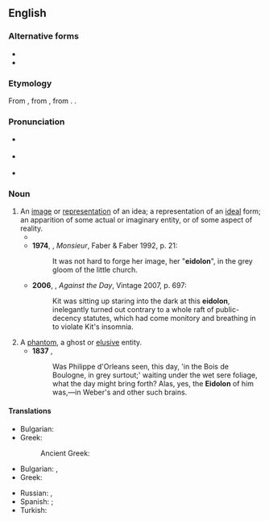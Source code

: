 {{also|eidôlon}}
==English==
{{was wotd|2007|February|22}}

===Alternative forms===
* {{l|en|eidôlon}}
* {{l|en|idolon}}

===Etymology===
From {{der|en|grc|εἴδωλον||figure, representation}}, from {{m|grc|εἶδος||sight}}, from {{m|grc|εἴδω||I see}}. {{doublet|en|idol}}.

===Pronunciation===
* {{a|UK}} {{IPA|/aɪˈdəʊlən/|lang=en}}
* {{a|US}} {{IPA|/aɪˈdoʊlɑn/|lang=en}}
* {{audio|en-us-eidolon.ogg|Audio (US)|lang=en}}

===Noun===
{{en-noun|eidola|eidolons}}

# An [[image]] or [[representation]] of an idea; a representation of an [[ideal]] form; an apparition of some actual or imaginary entity, or of some aspect of reality.
#* {{quote-text|lang=en|year=1936|author={{w|Henry Miller}}|title=Black Spring|passage=As a species it is extinct; as an '''eidolon''' it retains its corporeality – but only if maintained in a state of equipoise.}}
#* '''1974''', {{w|Lawrence Durrell}}, ''Monsieur'', Faber & Faber 1992, p. 21:
#*: It was not hard to forge her image, her "'''eidolon'''", in the grey gloom of the little church.
#* '''2006''', {{w|Thomas Pynchon}}, ''Against the Day'', Vintage 2007, p. 697:
#*: Kit was sitting up staring into the dark at this '''eidolon''', inelegantly turned out contrary to a whole raft of public-decency statutes, which had come monitory and breathing in to violate Kit's insomnia.
# A [[phantom]], a ghost or [[elusive]] entity.
#* '''1837''' {{w|Thomas Carlyle}}, ''{{w|The French Revolution: A History}}''
#*: Was Philippe d'Orleans seen, this day, 'in the Bois de Boulogne, in grey surtout;' waiting under the wet sere foliage, what the day might bring forth? Alas, yes, the '''Eidolon''' of him was,—in Weber's and other such brains.

====Translations====
{{trans-top|a representation of an ideal form}}
* Bulgarian: {{t|bg|идеализиран образ|m}}
* Greek: {{t+|el|είδωλο|n}}
*: Ancient Greek: {{t|grc|εἴδωλον|n}}
{{trans-mid}}
{{trans-bottom}}

{{trans-top|a ghost or elusive entity}}
* Bulgarian: {{t+|bg|призрак|m}}, {{t+|bg|привидение|n}}
* Greek: {{t+|el|είδωλο|n}}
{{trans-mid}}
* Russian: {{t+|ru|при́зрак}}, {{t+|ru|привиде́ние}}
* Spanish: {{t|es|fantasma}}; {{t|es|aparicion}}
* Turkish: {{t+|tr|hayalet}}
{{trans-bottom}}
